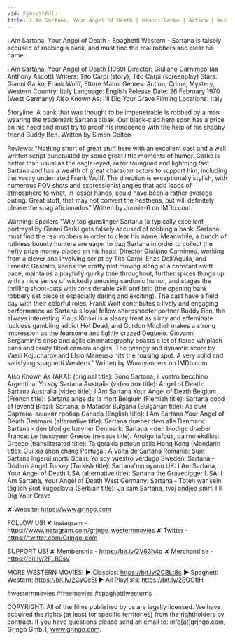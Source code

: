 ```yaml
---
vid: Fj9ssSlFdiU
title: I Am Sartana, Your Angel of Death | Gianni Garko | Action | Western Movie
---
```


I Am Sartana, Your Angel of Death - Spaghetti Western - Sartana is falsely accused of robbing a bank, and must find the real robbers and clear his name.

I Am Sartana, Your Angel of Death (1969)
Director: Giuliano Carnimeo (as Anthony Ascott)
Writers: Tito Carpi (story), Tito Carpi (screenplay)
Stars: Gianni Garko, Frank Wolff, Ettore Manni
Genres: Action, Crime, Mystery, Western 
Country: Italy
Language: English
Release Date: 26 February 1970 (West Germany) 
Also Known As: I'll Dig Your Grave 
Filming Locations: Italy

Storyline:
A bank that was thought to be impenetrable is robbed by a man wearing the trademark Sartana cloak. Our black-clad hero soon has a price on his head and must try to proof his innocence with the help of his shabby friend Buddy Ben. Written by Simon Gelten

Reviews:
"Nothing short of great stuff here with an excellent cast and a well written script punctuated by some great little moments of humor. Garko is better than usual as the eagle-eyed, razor toungued and lightning fast Sartana and has a wealth of great character actors to support him, including the vastly underrated Frank Wolff. The direction is exceptionally stylish, with numerous POV shots and expressionist angles that add loads of atmosphere to what, in lesser hands, could have been a rather average outing. Great stuff, that may not convert the heathens, but will definitely please the spag aficionados" Written by Junkie-6 on IMDb.com.

Warning: Spoilers
"Wily top gunslinger Sartana (a typically excellent portrayal by Gianni Gark) gets falsely accused of robbing a bank. Sartana must find the real robbers in order to clear his name. Meanwhile, a bunch of ruthless bounty hunters are eager to bag Sartana in order to collect the hefty prize money placed on his head. Director Giuliano Carnimeo, working from a clever and involving script by Tito Carpi, Enzo Dell'Aquila, and Ernesto Gastaldi, keeps the crafty plot moving along at a constant swift pace, maintains a playfully quirky tone throughout, further spices things up with a nice sense of wickedly amusing sardonic humor, and stages the thrilling shoot-outs with considerable skill and brio (the opening bank robbery set piece is especially daring and exciting). The cast have a field day with their colorful roles: Frank Wolf contributes a lively and engaging performance as Sartana's loyal fellow sharpshooter partner Buddy Ben, the always interesting Klaus Kinski is a sleazy treat as slimy and effeminate luckless gambling addict Hot Dead, and Gordon Mitchell makes a strong impression as the fearsome and lightly crazed Deguejo. Giovanni Bergamini's crisp and agile cinematography boasts a lot of fierce whiplash pans and crazy tilted camera angles. The twangy and dynamic score by Vasili Kojucharov and Elsio Maneuso hits the rousing spot. A very solid and satisfying spaghetti Western." Written by Woodyanders on IMDb.com.

Also Known As (AKA):
(original title): Sono Sartana, il vostro becchino
Argentina: Yo soy Sartana
Australia (video box title): Angel of Death: Sartana
Australia (video title): I Am Sartana Your Angel of Death
Belgium (French title): Sartana ange de la mort
Belgium (Flemish title): Sartana dood of levend
Brazil: Sartana, o Matador
Bulgaria (Bulgarian title): Аз съм Сартана-вашият гробар
Canada (English title): I Am Sartana Your Angel of Death
Denmark (alternative title): Sartana dræber dem alle
Denmark: Sartana - den blodige hævner
Denmark: Sartana - den blodige dræber
France: Le fossoyeur
Greece (reissue title): Anoigo tafous, pairno ekdikisi
Greece (transliterated title): Ta gerakia petoun psila
Hong Kong (Mandarin title): Gui xia shen chang
Portugal: A Volta de Sartana
Romania: Sunt Sartana îngerul morţii
Spain: Yo soy vuestro verdugo
Sweden: Sartana - Dödens ängel
Turkey (Turkish title): Sartana'nın oyunu
UK: I Am Sartana, Your Angel of Death
USA (alternative title): Sartana the Gravedigger
USA: I Am Sartana, Your Angel of Death
West Germany: Sartana - Töten war sein täglich Brot
Yugoslavia (Serbian title): Ja sam Sartana, tvoj andjeo smrti
 I'll Dig Your Grave

✘ Website: https://www.grjngo.com

FOLLOW US!
✘ Instagram - https://www.instagram.com/grjngo_westernmovies
✘ Twitter - https://twitter.com/Grjngo_com

SUPPORT US!
✘ Membership - https://bit.ly/2V63h4q
✘ Merchandise - https://bit.ly/2FLB0sV

MORE WESTERN MOVIES! 
► Classics: https://bit.ly/2CBLt8c 
► Spaghetti Western: https://bit.ly/2CyCe8I 
► All Playlists: https://bit.ly/2EOOfIH 

#westernmovies #freemovies #spaghettiwesterns

COPYRIGHT: All of the films published by us are legally licensed. We have acquired the rights (at least for specific territories) from the rightholders by contract. If you have questions please send an email to: info[at]grjngo.com, Grjngo GmbH, www.grjngo.com.
